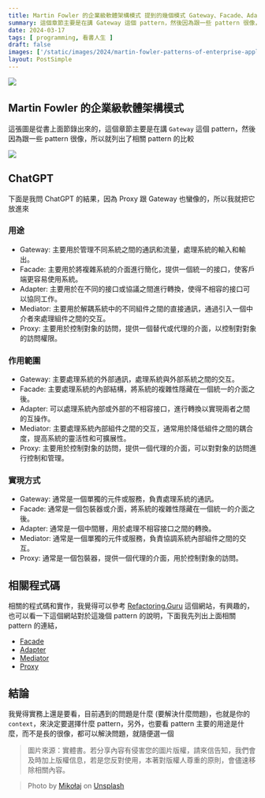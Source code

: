 ```yaml
---
title: Martin Fowler 的企業級軟體架構模式 提到的幾個模式 Gateway、Facade、Adapter、Mediator 大亂鬥
summary: 這個章節主要是在講 Gateway 這個 pattern，然後因為跟一些 pattern 很像，所以就列出了相關 pattern 的比較
date: 2024-03-17
tags: [ programming, 看書人生 ]
draft: false
images: ['/static/images/2024/martin-fowler-patterns-of-enterprise-application-architecture-gateway-facade-adapter-mediator/cover.webp']
layout: PostSimple
---
```


![](/static/images/2024/martin-fowler-patterns-of-enterprise-application-architecture-gateway-facade-adapter-mediator/cover.webp)

## Martin Fowler 的企業級軟體架構模式

這張圖是從書上面節錄出來的，這個章節主要是在講 `Gateway` 這個 pattern，然後因為跟一些 pattern 很像，所以就列出了相關 pattern 的比較

![](/static/images/2024/martin-fowler-patterns-of-enterprise-application-architecture-gateway-facade-adapter-mediator/01.webp)

## ChatGPT

下面是我問 ChatGPT 的結果，因為 Proxy 跟 Gateway 也蠻像的，所以我就把它放進來

### 用途
  - Gateway: 主要用於管理不同系統之間的通訊和流量，處理系統的輸入和輸出。
  - Facade: 主要用於將複雜系統的介面進行簡化，提供一個統一的接口，使客戶端更容易使用系統。
  - Adapter: 主要用於在不同的接口或協議之間進行轉換，使得不相容的接口可以協同工作。
  - Mediator: 主要用於解耦系統中的不同組件之間的直接通訊，通過引入一個中介者來處理組件之間的交互。
  - Proxy: 主要用於控制對象的訪問，提供一個替代或代理的介面，以控制對對象的訪問權限。

### 作用範圍
  - Gateway: 主要處理系統的外部通訊，處理系統與外部系統之間的交互。
  - Facade: 主要處理系統的內部結構，將系統的複雜性隱藏在一個統一的介面之後。
  - Adapter: 可以處理系統內部或外部的不相容接口，進行轉換以實現兩者之間的互操作。
  - Mediator: 主要處理系統內部組件之間的交互，通常用於降低組件之間的耦合度，提高系統的靈活性和可擴展性。
  - Proxy: 主要用於控制對象的訪問，提供一個代理的介面，可以對對象的訪問進行控制和管理。

### 實現方式
  - Gateway: 通常是一個單獨的元件或服務，負責處理系統的通訊。
  - Facade: 通常是一個包裝器或介面，將系統的複雜性隱藏在一個統一的介面之後。
  - Adapter: 通常是一個中間層，用於處理不相容接口之間的轉換。
  - Mediator: 通常是一個單獨的元件或服務，負責協調系統內部組件之間的交互。
  - Proxy: 通常是一個包裝器，提供一個代理的介面，用於控制對象的訪問。

## 相關程式碼

相關的程式碼和實作，我覺得可以參考 [Refactoring.Guru](https://refactoringguru.cn) 這個網站，有興趣的，也可以看一下這個網站對於這幾個 pattern 的說明，下面我先列出上面相關 pattern 的連結，

- [Facade](https://refactoringguru.cn/design-patterns/facade)
- [Adapter](https://refactoringguru.cn/design-patterns/adapter)
- [Mediator](https://refactoringguru.cn/design-patterns/mediator)
- [Proxy](https://refactoringguru.cn/design-patterns/proxy)

## 結論

我覺得實務上還是要看，目前遇到的問題是什麼 (要解決什麼問題)，也就是你的 `context`，來決定要選擇什麼 pattern，另外，也要看 pattern 主要的用途是什麼，而不是長的很像，都可以解決問題，就隨便選一個

> 圖片來源：實體書。若分享內容有侵害您的圖片版權，請來信告知，我們會及時加上版權信息，若是您反對使用，本著對版權人尊重的原則，會儘速移除相關內容。

> Photo by [Mikołaj](https://unsplash.com/@qmikola?utm_content=creditCopyText&utm_medium=referral&utm_source=unsplash) on [Unsplash](https://unsplash.com/photos/white-book-page-with-black-background-DCzpr09cTXY?utm_content=creditCopyText&utm_medium=referral&utm_source=unsplash)